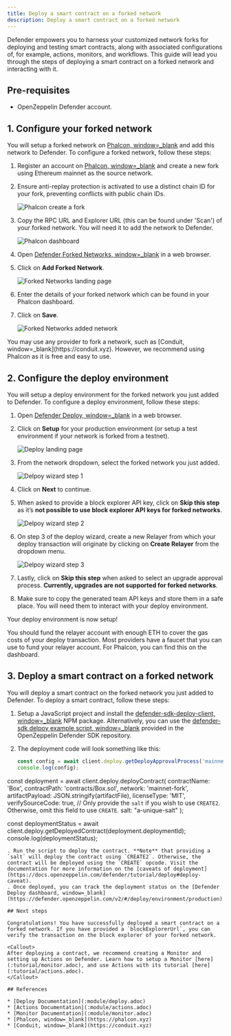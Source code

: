 ```yaml
---
title: Deploy a smart contract on a forked network
description: Deploy a smart contract on a forked network
---
```


Defender empowers you to harness your customized network forks for deploying and testing smart contracts, along with associated configurations of, for example, actions, monitors, and workflows. This guide will lead you through the steps of deploying a smart contract on a forked network and interacting with it.

## Pre-requisites

* OpenZeppelin Defender account.

## 1. Configure your forked network

You will setup a forked network on [Phalcon, window=_blank](https://phalcon.xyz) and add this network to Defender. To configure a forked network, follow these steps:

1. Register an account on [Phalcon, window=_blank](https://phalcon.xyz) and create a new fork using Ethereum mainnet as the source network.
2. Ensure anti-replay protection is activated to use a distinct chain ID for your fork, preventing conflicts with public chain IDs.

   ![Phalcon create a fork](/defender/tutorial-forked-network-phalcon-create.png)
3. Copy the RPC URL and Explorer URL (this can be found under 'Scan') of your forked network. You will need it to add the network to Defender.

   ![Phalcon dashboard](/defender/tutorial-forked-networks-phalcon-dashboard.png)
4. Open [Defender Forked Networks, window=_blank](https://defender.openzeppelin.com/v2/#/settings/networks/forks) in a web browser.
5. Click on **Add Forked Network**.

   ![Forked Networks landing page](/defender/tutorial-forked-networks-intro.png)
6. Enter the details of your forked network which can be found in your Phalcon dashboard.
7. Click on **Save**.

   ![Forked Networks added network](/defender/tutorial-forked-networks-create.png)

<Callout>
You may use any provider to fork a network, such as [Conduit, window=_blank](https://conduit.xyz). However, we recommend using Phalcon as it is free and easy to use.
</Callout>

## 2. Configure the deploy environment

You will setup a deploy environment for the forked network you just added to Defender. To configure a deploy environment, follow these steps:

1. Open [Defender Deploy, window=_blank](https://defender.openzeppelin.com/v2/#/deploy) in a web browser.
2. Click on **Setup** for your production environment (or setup a test environment if your network is forked from a testnet).

   ![Deploy landing page](/defender/tutorial-forked-networks-deploy-intro.png)
3. From the network dropdown, select the forked network you just added.

   ![Delpoy wizard step 1](/defender/tutorial-forked-networks-deploy-wizard-step1.png)
4. Click on **Next** to continue. 
5. When asked to provide a block explorer API key, click on **Skip this step** as it’s **not possible to use block explorer API keys for forked networks**.

   ![Delpoy wizard step 2](/defender/tutorial-forked-networks-deploy-wizard-step2.png)
6. On step 3 of the deploy wizard, create a new Relayer from which your deploy transaction will originate by clicking on **Create Relayer** from the dropdown menu.

   ![Delpoy wizard step 3](/defender/tutorial-forked-networks-deploy-wizard-step3.png)
7. Lastly, click on **Skip this step** when asked to select an upgrade approval process. **Currently, upgrades are not supported for forked networks**. 
8. Make sure to copy the generated team API keys and store them in a safe place. You will need them to interact with your deploy environment. 

Your deploy environment is now setup!

<Callout>
You should fund the relayer account with enough ETH to cover the gas costs of your deploy transaction. Most providers have a faucet that you can use to fund your relayer account. For Phalcon, you can find this on the dashboard.
</Callout>

## 3. Deploy a smart contract on a forked network

You will deploy a smart contract on the forked network you just added to Defender. To deploy a smart contract, follow these steps:

1. Setup a JavaScript project and install the [defender-sdk-deploy-client, window=_blank](https://www.npmjs.com/package/@openzeppelin/defender-sdk-deploy-client) NPM package. Alternatively, you can use the [defender-sdk delpoy example script, window=_blank](https://github.com/OpenZeppelin/defender-sdk/blob/main/examples/deploy-contract/index.js) provided in the OpenZeppelin Defender SDK repository.
2. The deployment code will look something like this:

   ```js
   const config = await client.deploy.getDeployApprovalProcess('mainnet-fork');
   console.log(config);

const deployment = await client.deploy.deployContract(
    contractName: 'Box',
    contractPath: 'contracts/Box.sol',
    network: 'mainnet-fork',
    artifactPayload: JSON.stringify(artifactFile),
    licenseType: 'MIT',
    verifySourceCode: true,
    // Only provide the `salt` if you wish to use `CREATE2`. Otherwise, omit this field to use `CREATE`.
    salt: "a-unique-salt" 
);

const deploymentStatus = await client.deploy.getDeployedContract(deployment.deploymentId);
console.log(deploymentStatus);
```
. Run the script to deploy the contract. **Note** that providing a `salt` will deploy the contract using `CREATE2`. Otherwise, the contract will be deployed using the `CREATE` opcode. Visit the documentation for more information on the [caveats of deployment](https://docs.openzeppelin.com/defender/tutorial/deploy#deploy-caveat).
. Once deployed, you can track the deployment status on the [Defender Deploy dashboard, window=_blank](https://defender.openzeppelin.com/v2/#/deploy/environment/production).

## Next steps

Congratulations! You have successfully deployed a smart contract on a forked network. If you have provided a `blockExplorerUrl`, you can verify the transaction on the block explorer of your forked network.

<Callout>
After deploying a contract, we recommend creating a Monitor and setting up Actions on Defender. Learn how to setup a Monitor [here](:tutorial/monitor.adoc), and use Actions with its tutorial [here](:tutorial/actions.adoc).
</Callout>

## References

* [Deploy Documentation](:module/deploy.adoc)
* [Actions Documentation](:module/actions.adoc)
* [Monitor Documentation](:module/monitor.adoc)
* [Phalcon, window=_blank](https://phalcon.xyz)
* [Conduit, window=_blank](https://conduit.xyz)
